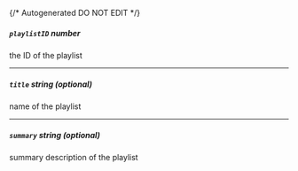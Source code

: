 {/* Autogenerated DO NOT EDIT  */}
##### `playlistID` _number_
the ID of the playlist

---
##### `title` _string (optional)_
name of the playlist

---
##### `summary` _string (optional)_
summary description of the playlist

